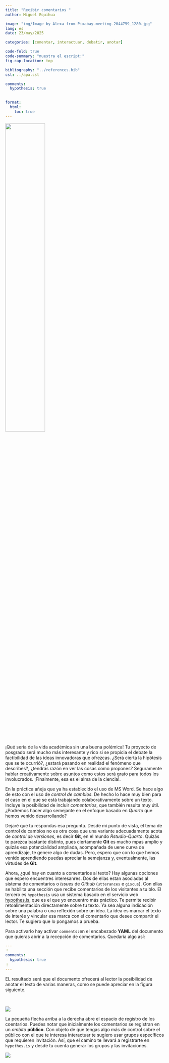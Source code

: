```yaml
---
title: "Recibir comentarios "
author: Miguel Equihua

image: "img/Image by Alexa from Pixabay-meeting-2044759_1280.jpg"
lang: es
date: 23/may/2025

categories: [comentar, interactuar, debatir, anotar]

code-fold: true
code-summary: "muestra el escript:"
fig-cap-location: top

bibliography: "../references.bib"
csl: ../apa.csl

comments: 
  hypothesis: true 
  

format: 
  html:
    toc: true
---
```



![](img/Image by Gerd Altmann from Pixabay-system-927147_1280.jpg){width=50% fig-align="center"}

¡Qué sería de la vida académica sin una buena polémica! Tu proyecto de posgrado será mucho más interesante y rico si se propicia el debate la factibilidad de las ideas innovadoras que ofrezcas. ¿Será cierta la hipótesis que se te ocurrió?, ¿estará pasando en realidad el fenómeno que describes?, ¿tendrás razón en ver las cosas como propones? Seguramente hablar creativamente sobre asuntos como estos será grato para todos los involucrados. ¡Finalmente, esa es el alma de la ciencia!.

En la práctica añeja que ya ha establecido el uso de MS Word. Se hace algo de esto con el uso de *control de cambios*. De hecho lo hace muy bien para el caso en el que se está trabajando colaborativamente sobre un texto. Incluye la posibilidad de incluir *comentarios*, que también resulta muy útil. ¿Podremos hacer algo semejante en el enfoque basado en *Quarto* que hemos venido desarrollando?

Dejaré que tu respondas esa pregunta. Desde mi punto de vista, el tema de control de cambios no es otra cosa que una variante adecuadamente acota de _control de versiones_, es decir **Git**, en el mundo *Rstudio-Quarto*. Quizás te parezca bastante distinto, pues ciertamente **Git** es mucho mpas amplio y quizás esa potencialidad ampliada, acompañada de uene curva de aprendizaje, te genere algo de dudas. Pero, espero que con lo que hemos venido aprendiendo puedas apreciar la semejanza y, eventualmente, las virtudes de **Git**.

Ahora, ¿qué hay en cuanto a comentarios al texto? Hay algunas opciones que espero encuentres interesanres. Dos de ellas estan asociadas al sistema de comentarios o *issues* de *Github* (`utterances` e `giscus`). Con ellas se habilita una sección que recibe comentarios de los visitantes a tu blo. El tercero es `hypothesis` usa un sistema basado en el servicio web [hypothes.is](http://hypothes.is), que es el que yo encuentro más práctico. Te permite recibir retoalimentación directamente sobre tu texto. Ya sea alguna indicación sobre una palabra o una reflexión sobre un idea. La idea es marcar el texto de interés y vincular esa marca con el comentario que desee compartir el lector. Te sugiero que lo pongamos a prueba.

Para activarlo hay activar ` comments:`en el encabezado **YAML** del documento que quieras abrir a la recepción de comentarios. Quedaría algo así:


``` yaml
---
⋮
comments: 
  hypothesis: true 
⋮
---
```

EL resultado será que el documento ofrecerá al lector la posibilidad de anotar el texto de varias maneras, como se puede apreciar en la figura siguiente.

\ 

![](img/pantalla-hypothesis-menu.png)

La pequeña flecha arriba a la derecha abre el espacio de registro de los coentarios. Puedes notar que inicialmente los comentarios se registran en un _ambito_ **público**. Con objeto de que tengas algo más de control sobre el público con el que te interesa interactuar te sugiero usar grupos específicos que requieren invitación. Así, que el camino te llevará a registrarte en `hypothes.is` y desde tu cuenta generar los grupos y las invitaciones.

![](img/pantalla-hypothesis-menu-2.png)
